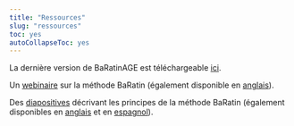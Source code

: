 ---
title: "Ressources"
slug: "ressources"
toc: yes
autoCollapseToc: yes
---

La dernière version de BaRatinAGE est téléchargeable [ici](https://github.com/BaRatin-tools/BaRatinAGE/releases).

Un [webinaire](https://youtu.be/dUutJkCaAro?feature=shared) sur la méthode BaRatin (également disponible en [anglais](https://youtu.be/TdRH1jmFhZQ?feature=shared)). 

Des [diapositives](/doc/BaRatin_principes_FRANCAIS_2021.pdf) décrivant les principes de la méthode BaRatin (également disponibles en [anglais](/doc/BaRatin_principles_ENGLISH_2022.pdf) et en [espagnol](/doc/BaRatin_principios_ESPANOL_2022.pdf)).